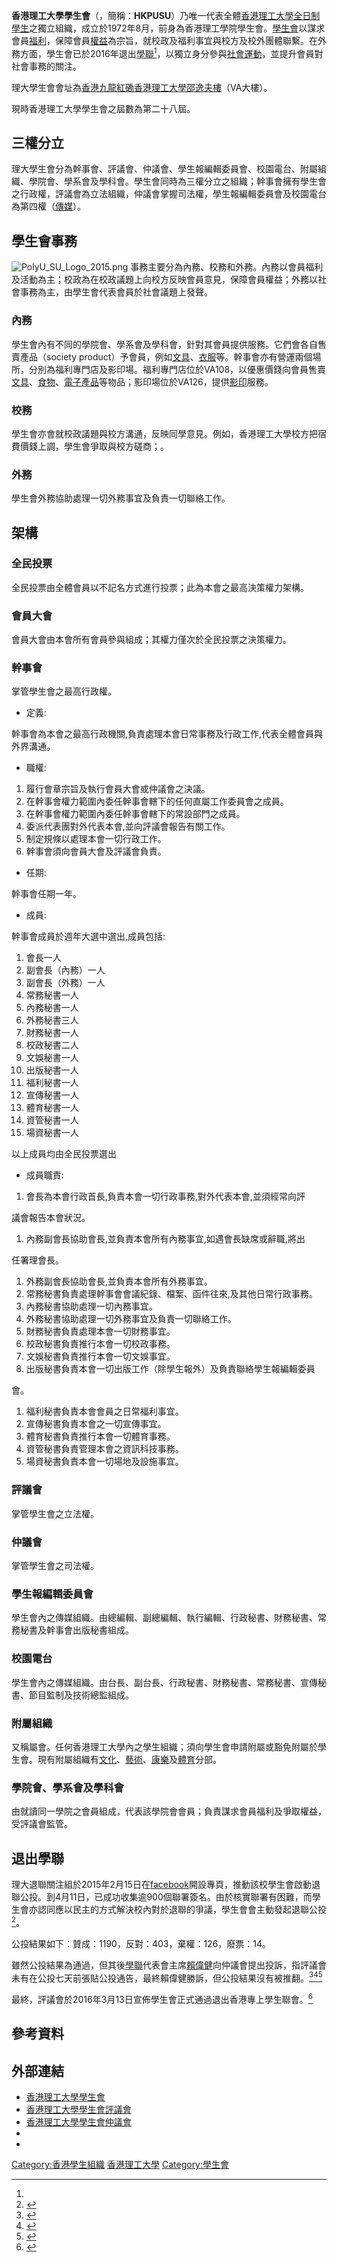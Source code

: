 '''香港理工大學學生會'''（{{lang-en|'''Hong Kong Polytechnic University Students' Union'''}}，簡稱：'''HKPUSU'''）乃唯一代表全體[[香港理工大學|香港理工大學]][[全日制|全日制]][[學生|學生]]之獨立組織，成立於1972年8月，前身為香港理工學院學生會。[[學生會|學生會]]以謀求會員[[福利|福利]]，保障會員[[權益|權益]]為宗旨，就校政及福利事宜與校方及校外團體聯繫。在外務方面，學生會已於2016年退出[[香港專上學生聯會|學聯]]<ref name="Council"/>，以獨立身分參與[[社會運動|社會運動]]，並提升會員對社會事務的關注。

理大學生會會址為[[香港|香港]][[九龍|九龍]][[紅磡|紅磡]][[香港理工大學邵逸夫樓|香港理工大學邵逸夫樓]]（VA大樓）。

現時香港理工大學學生會之屆數為第二十八屆。

==三權分立==
理大學生會分為幹事會、評議會、仲議會、學生報編輯委員會、校園電台、附屬組織、學院會、學系會及學科會。學生會同時為三權分立之組織；幹事會擁有學生會之行政權，評議會為立法組織，仲議會掌握司法權，學生報編輯委員會及校園電台為第四權（[[傳媒|傳媒]]）。

==學生會事務==
[[File:PolyU_SU_Logo_2015.png|thumb]]
事務主要分為內務、校務和外務。內務以會員福利及活動為主；校政為在校政議題上向校方反映會員意見，保障會員權益；外務以社會事務為主，由學生會代表會員於社會議題上發聲。

===內務===
學生會內有不同的學院會、學系會及學科會，針對其會員提供服務。它們會各自售賣產品（society product）予會員，例如[[文具|文具]]、[[衣服|衣服]]等。幹事會亦有營運兩個場所，分別為福利專門店及影印場。福利專門店位於VA108，以優惠價錢向會員售賣[[文具|文具]]、[[食物|食物]]、[[電子產品|電子產品]]等物品；影印場位於VA126，提供[[影印|影印]]服務。　

===校務===
學生會亦會就校政議題與校方溝通，反映同學意見。例如，香港理工大學校方把宿費價錢上調，學生會爭取與校方磋商；{{fact|在教評機制一事上，[[應用社會科學|應用社會科學]]系會亦有發表聲明}}。

===外務===
學生會外務協助處理一切外務事宜及負責一切聯絡工作。

==架構==
===全民投票===
全民投票由全體會員以不記名方式進行投票；此為本會之最高決策權力架構。

===會員大會===
會員大會由本會所有會員參與組成；其權力僅次於全民投票之決策權力。

===幹事會===
掌管學生會之最高行政權。

*定義:
幹事會為本會之最高行政機關,負責處理本會日常事務及行政工作,代表全體會員與
外界溝通。

*職權:
# 履行會章宗旨及執行會員大會或仲議會之決議。
# 在幹事會權力範圍內委任幹事會轄下的任何直屬工作委員會之成員。
# 在幹事會權力範圍內委任幹事會轄下的常設部門之成員。
# 委派代表團對外代表本會,並向評議會報告有關工作。
# 制定規條以處理本會一切行政工作。
# 幹事會須向會員大會及評議會負責。

*任期:
幹事會任期一年。

*成員:
幹事會成員於週年大選中選出,成員包括:
# 會長一人
# 副會長（內務）一人
# 副會長（外務）一人
# 常務秘書一人
# 內務秘書一人
# 外務秘書三人
# 財務秘書一人
# 校政秘書二人
# 文娛秘書一人
# 出版秘書一人
# 福利秘書一人
# 宣傳秘書一人
# 體育秘書一人
# 資管秘書一人
# 場資秘書一人
以上成員均由全民投票選出

*成員職責:
# 會長為本會行政首長,負責本會一切行政事務,對外代表本會,並須經常向評
議會報告本會狀況。
# 內務副會長協助會長,並負責本會所有內務事宜,如遇會長缺席或辭職,將出
任署理會長。
# 外務副會長協助會長,並負責本會所有外務事宜。
# 常務秘書負責處理幹事會會議紀錄、檔案、函件往來,及其他日常行政事務。
# 內務秘書協助處理一切內務事宜。
# 外務秘書協助處理一切外務事宜及負責一切聯絡工作。
# 財務秘書負責處理本會一切財務事宜。
# 校政秘書負責推行本會一切校政事務。
# 文娛秘書負責推行本會一切文娛事宜。
# 出版秘書負責本會一切出版工作（除學生報外）及負責聯絡學生報編輯委員
會。
# 福利秘書負責本會會員之日常福利事宜。
# 宣傳秘書負責本會之一切宣傳事宜。
# 體育秘書負責推行本會一切體育事務。
# 資管秘書負責管理本會之資訊科技事務。
# 場資秘書負責本會一切場地及設施事宜。

===評議會===
掌管學生會之立法權。

===仲議會===
掌管學生會之司法權。

===學生報編輯委員會===
學生會內之傳媒組織。由總編輯、副總編輯、執行編輯、行政秘書、財務秘書、常務秘書及幹事會出版秘書組成。

===校園電台===
學生會內之傳媒組織。由台長、副台長、行政秘書、財務秘書、常務秘書、宣傳秘書、節目監制及技術總監組成。

===附屬組織===
又稱屬會。任何香港理工大學內之學生組織；須向學生會申請附屬或豁免附屬於學生會。現有附屬組織有[[文化|文化]]、[[藝術|藝術]]、[[康樂|康樂]]及[[體育|體育]]分部。

===學院會、學系會及學科會===
由就讀同一學院之會員組成，代表該學院會會員；負責謀求會員福利及爭取權益，受評議會監管。

==退出學聯==
{{main|香港專上學生聯會退出風波#香港理工大學}}
理大退聯關注組於2015年2月15日在[[facebook|facebook]]開設專頁，推動該校學生會啟動退聯公投。到4月11日，已成功收集逾900個聯署簽名。由於核實聯署有困難，而學生會亦認同應以民主的方式解決校內對於退聯的爭議，學生會會主動發起退聯公投<ref>{{cite web| url=https://www.facebook.com/hkpusuindependence/photos/a.742115535895728.1073741829.737512013022747/766580746782540/?type=1&theater|title=理工大學學生會退出學聯關注組| date=2015-04-08| publisher=[[Facebook|Facebook]]}}</ref>。

公投結果如下：贊成：1190，反對：403，棄權：126，廢票：14。

雖然公投結果為通過，但其後[[學聯|學聯]]代表會主席[[賴偉健|賴偉健]]向仲議會提出投訴，指評議會未有在公投七天前張貼公投通告，最終賴偉健勝訴，但公投結果沒有被推翻。<ref>{{cite web|title=理大退聯無期 關注組抨仲議會失職|url=https://hk.news.yahoo.com/%E7%90%86%E5%A4%A7%E9%80%80%E8%81%AF%E7%84%A1%E6%9C%9F-%E9%97%9C%E6%B3%A8%E7%B5%84%E6%8A%A8%E4%BB%B2%E8%AD%B0%E6%9C%83%E5%A4%B1%E8%81%B7-215525736.html|publisher=星島日報|accessdate=2016-03-05|date=2015-11-18|archive-date=2016-03-07|archive-url=https://web.archive.org/web/20160307083908/https://hk.news.yahoo.com/%E7%90%86%E5%A4%A7%E9%80%80%E8%81%AF%E7%84%A1%E6%9C%9F-%E9%97%9C%E6%B3%A8%E7%B5%84%E6%8A%A8%E4%BB%B2%E8%AD%B0%E6%9C%83%E5%A4%B1%E8%81%B7-215525736.html|dead-url=no}}</ref><ref>{{cite web|title=仲議會拖延公布上訴結果　理大退聯受阻|url=http://hk.on.cc/hk/bkn/cnt/news/20151117/bkn-20151117115915490-1117_00822_001.html|publisher=on.cc東網|accessdate=2016-03-05|date=2015-11-17|archive-date=2017-03-05|archive-url=https://web.archive.org/web/20170305063416/http://hk.on.cc/hk/bkn/cnt/news/20151117/bkn-20151117115915490-1117_00822_001.html|dead-url=no}}</ref><ref>{{cite web|title=香港理工大學學生會仲議會 原訟法院 訴訟案件編號 Case15_01 有關 香港理工大學學生會評議會主席涉嫌違反學生會會章規定之全民投票通知日期|url=https://9c65af99-a-62cb3a1a-s-sites.googlegroups.com/site/hkpusuunionjudicialcouncil/Home/case1501susonganjian/Case15_01_%E5%88%A4%E6%B1%BA%E6%9B%B8000.pdf?attachauth=ANoY7cop1qeQYw6YFpaAOvGTrZ6b6unRKyL5UFgqHJNNbeQDHCuYOJaamOGyzwWFIYI3MTiiiSgZrAQULQP_T7S3uKd0e02NdDorjiO5shKXUc4-y9PZBwq0Uabh9aOap5_Y7rOEqfbM03yczqGaGyZXvB2QVBdht62tOHxBj4kntqxxoEF2vNVYD8Yaq6XXo8O2_elGTI4V-DBWESv1FGPVfpBq5dlDPfrccbLNDd5wtxuLE9tqGLpt9Dz8E2M445Bx85QyXi5cNMtl2e1kBZTpjjGydMS3mYHgKLaZNQHdYZvlRHY3Y9Vrsb2giziMjfrlLxEDzUDQ&attredirects=0|publisher=香港理工大學學生會仲議會|accessdate=2016-03-05|date=2015-12-30}}</ref>

最終，評議會於2016年3月13日宣佈學生會正式通過退出香港專上學生聯會。<ref name="Council">{{cite web|title=第二十二屆香港理工大學學生會(第二十一屆評議會) 第一次全民投票結果|url=https://www.facebook.com/hkpusuuc/posts/991447937614642|publisher=第二十二屆香港理工大學學生會 評議會|accessdate=2016-03-15|date=2016-03-13}}</ref>

==參考資料==
{{reflist}}

==外部連結==
*[https://web.archive.org/web/20160315221325/https://su.polyu.edu.hk/ 香港理工大學學生會]
*[https://sites.google.com/a/su.polyu.edu.hk/uc/ 香港理工大學學生會評議會]
*[https://sites.google.com/site/hkpusuunionjudicialcouncil/Home 香港理工大學學生會仲議會]
* {{facebook|hkpusu|香港理大學生會 HKPUSU}}
* {{facebook|hkpusuuc|香港理工大學學生會評議會 HKPU Students' Union Union Council}}

{{香港理工大學}}
[[Category:香港學生組織|Category:香港學生組織]]
[[Category:香港理工大學|]]
[[Category:學生會|Category:學生會]]